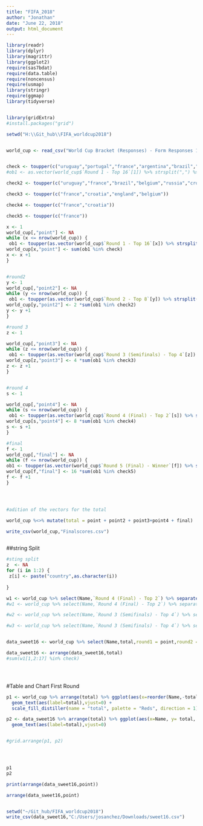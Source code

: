 ```yaml
---
title: "FIFA_2018"
author: "Jonathan"
date: "June 22, 2018"
output: html_document
---
```


```r
library(readr)
library(dplyr)
library(magrittr)
library(ggplot2)
require(sas7bdat)
require(data.table)
require(noncensus)
require(usmap)
library(stringr)
require(ggmap)
library(tidyverse)


library(gridExtra)
#install.packages("grid")

setwd("H:\\Git_hub\\FIFA_worldcup2018")


world_cup <- read_csv("World Cup Bracket (Responses) - Form Responses 1.csv") 


check <- toupper(c("uruguay","portugal","france","argentina","brazil","mexico","belgium","japan","spain","russia","croatia","denmark","sweden","switzerland","colombia","england"))
#ob1 <- as.vector(world_cup$`Round 1 - Top 16`[1]) %>% strsplit(",") %>% unlist() %>% str_replace_all(" ","")

check2 <- toupper(c("uruguay","france","brazil","belgium","russia","croatia","sweden","england"))

check3 <- toupper(c("france","croatia","england","belgium"))

check4 <- toupper(c("france","croatia"))

check5 <- toupper(c("france"))

x <- 1
world_cup[,"point"] <- NA
while (x <= nrow(world_cup)) {
 ob1 <- toupper(as.vector(world_cup$`Round 1 - Top 16`[x]) %>% strsplit(",") %>% unlist()%>% str_replace_all(" ",""))
world_cup[x,"point"] <- sum(ob1 %in% check)
x <- x +1
}


#round2 
y <- 1
world_cup[,"point2"] <- NA
while (y <= nrow(world_cup)) {
 ob1 <- toupper(as.vector(world_cup$`Round 2 - Top 8`[y]) %>% strsplit(",") %>% unlist()%>% str_replace_all(" ",""))
world_cup[y,"point2"] <- 2 *sum(ob1 %in% check2)
y <- y +1
}

#round 3 
z <- 1 

world_cup[,"point3"] <- NA
while (z <= nrow(world_cup)) {
 ob1 <- toupper(as.vector(world_cup$`Round 3 (Semifinals) - Top 4`[z]) %>% strsplit(",") %>% unlist()%>% str_replace_all(" ",""))
world_cup[z,"point3"] <- 4 *sum(ob1 %in% check3)
z <- z +1
}


#round 4
s <- 1 

world_cup[,"point4"] <- NA
while (s <= nrow(world_cup)) {
 ob1 <- toupper(as.vector(world_cup$`Round 4 (Final) - Top 2`[s]) %>% strsplit(",") %>% unlist()%>% str_replace_all(" ",""))
world_cup[s,"point4"] <- 8 *sum(ob1 %in% check4)
s <- s +1
}

#final 
f <- 1
world_cup[,"final"] <- NA
while (f <= nrow(world_cup)) {
ob1 <- toupper(as.vector(world_cup$`Round 5 (Final) - Winner`[f]) %>% strsplit(",") %>% unlist()%>% str_replace_all(" ",""))
world_cup[f,"final"] <- 16 *sum(ob1 %in% check5)
f <- f +1
}




#adition of the vectors for the total 

world_cup %<>% mutate(total = point + point2 + point3+point4 + final)

write_csv(world_cup,"Finalscores.csv")



```


##string Split
```r

#sting split
z  <- NA
for (i in 1:2) {
 z[i] <- paste("country",as.character(i))
 
}

w1 <- world_cup %>% select(Name,`Round 4 (Final) - Top 2`) %>% separate(`Round 4 (Final) - Top 2`,z,sep = ",")
#w1 <- world_cup %>% select(Name,`Round 4 (Final) - Top 2`) %>% separate(`Round 4 (Final) - Top 2`,z,sep = ",")

#w2 <- world_cup %>% select(Name,`Round 3 (Semifinals) - Top 4`) %>% separate(`Round 3 (Semifinals) - Top 4`,z,sep = ",")

#w3 <- world_cup %>% select(Name,`Round 3 (Semifinals) - Top 4`) %>% separate(`Round 3 (Semifinals) - Top 4`,z,sep = ",")


data_sweet16 <- world_cup %>% select(Name,total,round1 = point,round2 = point2, round3 = point3, round4 = point4) %>% right_join(w1, by = "Name")

data_sweet16 <- arrange(data_sweet16,total)
#sum(w1[1,2:17] %in% check)





```

#Table and Chart First Round
```r
p1 <- world_cup %>% arrange(total) %>% ggplot(aes(x=reorder(Name,-total), y= total)) + geom_bar(stat = "identity", aes(fill = total))  +theme(axis.text.x=element_text(angle=90,hjust=1,vjust=0.5)) +
  geom_text(aes(label=total),vjust=0) +
  scale_fill_distiller(name = "total", palette = "Reds", direction = 1)

p2 <- data_sweet16 %>% arrange(total) %>% ggplot(aes(x=Name, y= total, color = Name,fill = Name)) + geom_col() +theme(axis.text.x=element_text(angle=90,hjust=1,vjust=0.5)) +
  geom_text(aes(label=total),vjust=0)


#grid.arrange(p1, p2)




p1 
p2

print(arrange(data_sweet16,point))

arrange(data_sweet16,point)


setwd("~/Git_hub/FIFA_worldcup2018")
write_csv(data_sweet16,"C:/Users/josanchez/Downloads/sweet16.csv")
```

